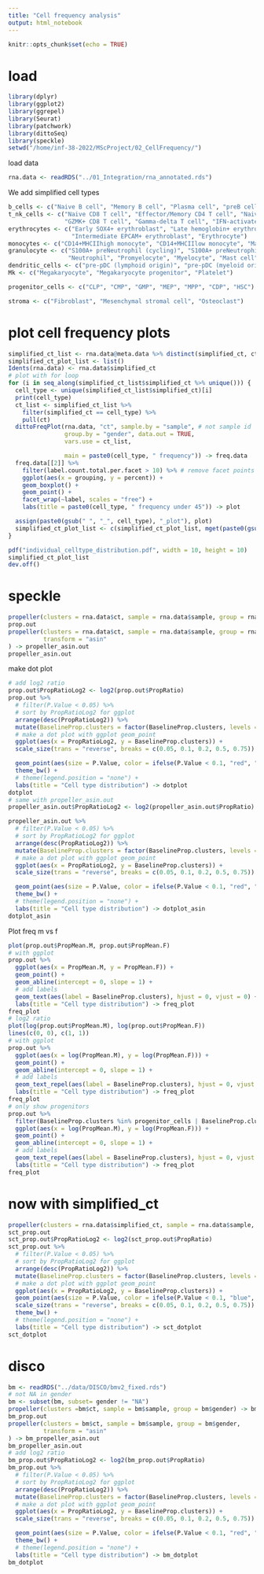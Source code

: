 ---
title: "Cell frequency analysis"
output: html_notebook
---

```{r setup, include=FALSE}
knitr::opts_chunk$set(echo = TRUE)
```
# load
```{r load libraries}
library(dplyr)
library(ggplot2)
library(ggrepel)
library(Seurat)
library(patchwork)
library(dittoSeq)
library(speckle)
setwd("/home/inf-38-2022/MScProject/02_CellFrequency/")
```
load data
```{r load data}
rna.data <- readRDS("../01_Integration/rna_annotated.rds")
```

We add simplified cell types
```{r}
b_cells <- c("Naive B cell", "Memory B cell", "Plasma cell", "preB cell", "preB cell (cycling)", "proB cell", "proB cell (cycling)", "Plasma cell")
t_nk_cells <- c("Naive CD8 T cell", "Effector/Memory CD4 T cell", "Naive CD4 T cell",
                "GZMK+ CD8 T cell", "Gamma-delta T cell", "IFN-activated T cell", "Treg", "GZMB+ CD8 T cell", "MAIT", "T/NK cell (cycling)", "CD16+ NK", "Tissue-resident NK cell", "CD56+ NK", ilc <- "ILC")
erythrocytes <- c("Early SOX4+ erythroblast", "Late hemoglobin+ erythroblast", "Fetal HBG+ erythrocyte",
                  "Intermediate EPCAM+ erythroblast", "Erythrocyte")
monocytes <- c("CD14+MHCIIhigh monocyte", "CD14+MHCIIlow monocyte", "Macrophage", "CD16+ monocyte")
granulocyte <- c("S100A+ preNeutrophil (cycling)", "S100A+ preNeutrophil", "Metamyelocyte/Band neutrophil",
                 "Neutrophil", "Promyelocyte", "Myelocyte", "Mast cell")
dendritic_cells <- c("pre-pDC (lymphoid origin)", "pre-pDC (myeloid origin)", "cDC2", "cDC2 (cycling)", "cDC1", "pDC")
Mk <- c("Megakaryocyte", "Megakaryocyte progenitor", "Platelet")

progenitor_cells <- c("CLP", "CMP", "GMP", "MEP", "MPP", "CDP", "HSC")

stroma <- c("Fibroblast", "Mesenchymal stromal cell", "Osteoclast")
```
# plot cell frequency plots
```{r plot cell frequency}


simplified_ct_list <- rna.data@meta.data %>% distinct(simplified_ct, ct)
simplified_ct_plot_list <- list()
Idents(rna.data) <- rna.data$simplified_ct
# plot with for loop
for (i in seq_along(simplified_ct_list$simplified_ct %>% unique())) {
  cell_type <- unique(simplified_ct_list$simplified_ct)[i]
  print(cell_type)
  ct_list <- simplified_ct_list %>%
    filter(simplified_ct == cell_type) %>%
    pull(ct)
  dittoFreqPlot(rna.data, "ct", sample.by = "sample", # not sample id
                group.by = "gender", data.out = TRUE,
                vars.use = ct_list,

                main = paste0(cell_type, " frequency")) -> freq.data
  freq.data[[2]] %>%
    filter(label.count.total.per.facet > 10) %>% # remove facet points with less than 10 cells
    ggplot(aes(x = grouping, y = percent)) +
    geom_boxplot() +
    geom_point() +
    facet_wrap(~label, scales = "free") +
    labs(title = paste0(cell_type, " frequency under 45")) -> plot

  assign(paste0(gsub(" ", "_", cell_type), "_plot"), plot)
  simplified_ct_plot_list <- c(simplified_ct_plot_list, mget(paste0(gsub(" ", "_", cell_type), "_plot")))
}
```
```{r}
pdf("individual_celltype_distribution.pdf", width = 10, height = 10)
simplified_ct_plot_list
dev.off()
```

# speckle
```{r speckle}
propeller(clusters = rna.data$ct, sample = rna.data$sample, group = rna.data$gender) -> prop.out
prop.out
propeller(clusters = rna.data$ct, sample = rna.data$sample, group = rna.data$gender,
          transform = "asin"
) -> propeller_asin.out
propeller_asin.out
```
make dot plot
```{r}
# add log2 ratio
prop.out$PropRatioLog2 <- log2(prop.out$PropRatio)
prop.out %>%
  # filter(P.Value < 0.05) %>%
  # sort by PropRatioLog2 for ggplot
  arrange(desc(PropRatioLog2)) %>%
  mutate(BaselineProp.clusters = factor(BaselineProp.clusters, levels = BaselineProp.clusters)) %>%
  # make a dot plot with ggplot geom_point
  ggplot(aes(x = PropRatioLog2, y = BaselineProp.clusters)) +
  scale_size(trans = "reverse", breaks = c(0.05, 0.1, 0.2, 0.5, 0.75)) +

  geom_point(aes(size = P.Value, color = ifelse(P.Value < 0.1, "red", "blue"))) +
  theme_bw() +
  # theme(legend.position = "none") +
  labs(title = "Cell type distribution") -> dotplot
dotplot
# same with propeller_asin.out
propeller_asin.out$PropRatioLog2 <- log2(propeller_asin.out$PropRatio)

propeller_asin.out %>%
  # filter(P.Value < 0.05) %>%
  # sort by PropRatioLog2 for ggplot
  arrange(desc(PropRatioLog2)) %>%
  mutate(BaselineProp.clusters = factor(BaselineProp.clusters, levels = BaselineProp.clusters)) %>%
  # make a dot plot with ggplot geom_point
  ggplot(aes(x = PropRatioLog2, y = BaselineProp.clusters)) +
  scale_size(trans = "reverse", breaks = c(0.05, 0.1, 0.2, 0.5, 0.75)) +

  geom_point(aes(size = P.Value, color = ifelse(P.Value < 0.1, "red", "blue"))) +
  theme_bw() +
  # theme(legend.position = "none") +
  labs(title = "Cell type distribution") -> dotplot_asin
dotplot_asin
```

Plot freq m vs f
```{r}
plot(prop.out$PropMean.M, prop.out$PropMean.F)
# with ggplot
prop.out %>%
  ggplot(aes(x = PropMean.M, y = PropMean.F)) +
  geom_point() +
  geom_abline(intercept = 0, slope = 1) +
  # add labels
  geom_text(aes(label = BaselineProp.clusters), hjust = 0, vjust = 0) +
  labs(title = "Cell type distribution") -> freq_plot
freq_plot
# log2 ratio
plot(log(prop.out$PropMean.M), log(prop.out$PropMean.F))
lines(c(0, 0), c(1, 1))
# with ggplot
prop.out %>%
  ggplot(aes(x = log(PropMean.M), y = log(PropMean.F))) +
  geom_point() +
  geom_abline(intercept = 0, slope = 1) +
  # add labels
  geom_text_repel(aes(label = BaselineProp.clusters), hjust = 0, vjust = 0) +
  labs(title = "Cell type distribution") -> freq_plot
freq_plot
# only show progenitors
prop.out %>%
  filter(BaselineProp.clusters %in% progenitor_cells | BaselineProp.clusters %in% dendritic_cells) %>%
  ggplot(aes(x = log(PropMean.M), y = log(PropMean.F))) +
  geom_point() +
  geom_abline(intercept = 0, slope = 1) +
  # add labels
  geom_text_repel(aes(label = BaselineProp.clusters), hjust = 0, vjust = 0) +
  labs(title = "Cell type distribution") -> freq_plot
freq_plot
```

# now with simplified_ct
```{r}
propeller(clusters = rna.data$simplified_ct, sample = rna.data$sample, group = rna.data$gender) -> sct_prop.out
sct_prop.out
sct_prop.out$PropRatioLog2 <- log2(sct_prop.out$PropRatio)
sct_prop.out %>%
  # filter(P.Value < 0.05) %>%
  # sort by PropRatioLog2 for ggplot
  arrange(desc(PropRatioLog2)) %>%
  mutate(BaselineProp.clusters = factor(BaselineProp.clusters, levels = BaselineProp.clusters)) %>%
  # make a dot plot with ggplot geom_point
  ggplot(aes(x = PropRatioLog2, y = BaselineProp.clusters)) +
  geom_point(aes(size = P.Value, color = ifelse(P.Value < 0.1, "blue", "red"))) +
  scale_size(trans = "reverse", breaks = c(0.05, 0.1, 0.2, 0.5, 0.75)) +
  theme_bw() +
  # theme(legend.position = "none") +
  labs(title = "Cell type distribution") -> sct_dotplot
sct_dotplot
```

# disco
```{r}
bm <- readRDS("../data/DISCO/bmv2_fixed.rds")
# not NA in gender
bm <- subset(bm, subset= gender != "NA")
propeller(clusters =bm$ct, sample = bm$sample, group = bm$gender) -> bm_prop.out
bm_prop.out
propeller(clusters = bm$ct, sample = bm$sample, group = bm$gender,
          transform = "asin"
) -> bm_propeller_asin.out
bm_propeller_asin.out
# add log2 ratio
bm_prop.out$PropRatioLog2 <- log2(bm_prop.out$PropRatio)
bm_prop.out %>%
  # filter(P.Value < 0.05) %>%
  # sort by PropRatioLog2 for ggplot
  arrange(desc(PropRatioLog2)) %>%
  mutate(BaselineProp.clusters = factor(BaselineProp.clusters, levels = BaselineProp.clusters)) %>%
  # make a dot plot with ggplot geom_point
  ggplot(aes(x = PropRatioLog2, y = BaselineProp.clusters)) +
  scale_size(trans = "reverse", breaks = c(0.05, 0.1, 0.2, 0.5, 0.75)) +

  geom_point(aes(size = P.Value, color = ifelse(P.Value < 0.1, "red", "blue"))) +
  theme_bw() +
  # theme(legend.position = "none") +
  labs(title = "Cell type distribution") -> bm_dotplot
bm_dotplot
```

